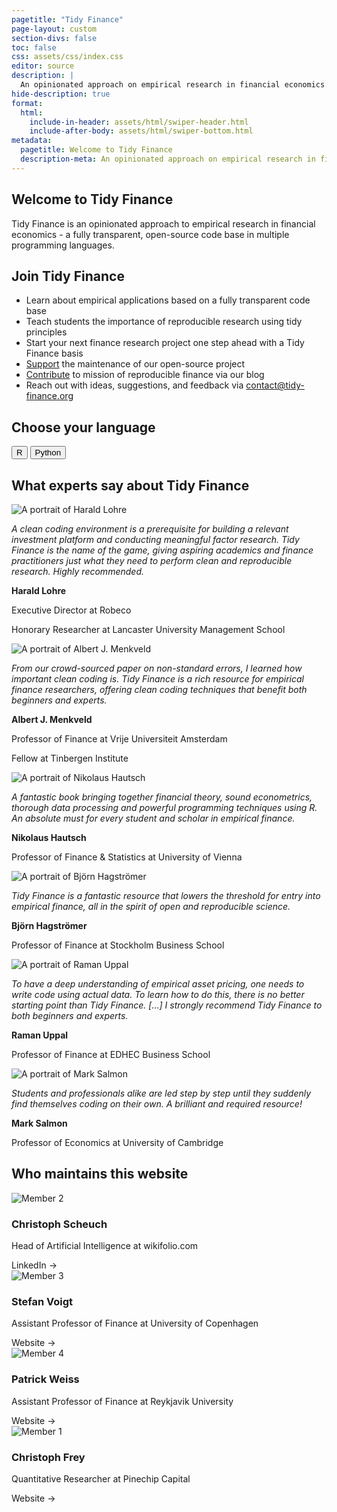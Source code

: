```yaml
---
pagetitle: "Tidy Finance"
page-layout: custom
section-divs: false
toc: false
css: assets/css/index.css
editor: source
description: | 
  An opinionated approach on empirical research in financial economics.
hide-description: true 
format: 
  html:
    include-in-header: assets/html/swiper-header.html
    include-after-body: assets/html/swiper-bottom.html
metadata:
  pagetitle: Welcome to Tidy Finance
  description-meta: An opinionated approach on empirical research in financial economics using the programming languages R and Python.
--- 
```


::: {.content-block}

# Welcome to Tidy Finance

Tidy Finance is an opinionated approach to empirical research in financial economics - a fully transparent, open-source code base in multiple programming languages.

## Join Tidy Finance

- Learn about empirical applications based on a fully transparent code base
- Teach students the importance of reproducible research using tidy principles
- Start your next finance research project one step ahead with a Tidy Finance basis
- [Support](support.qmd) the maintenance of our open-source project
- [Contribute](contribute.qmd) to mission of reproducible finance via our blog
- Reach out with ideas, suggestions, and feedback via [contact\@tidy-finance.org](mailto:contact@tidy-finance.org)

## Choose your language

::: {.center}
<button class="btn-action-r" onclick="window.location.href='r/index.html';">
  R
</button>
<button class="btn-action-python" onclick="window.location.href='python/index.html';">
  Python
</button>
:::

## What experts say about Tidy Finance
 
```{=html}
<!-- Slider main container -->
<div class="swiper">
  <!-- Additional required wrapper -->
  <div class="swiper-wrapper" id="swiper-wrapper">
    <!-- Slides -->
    
    <div class="swiper-slide">
      <div class="quote-image">
        <img src="assets/img/quotes/harald_lohre.jpg" alt="A portrait of Harald Lohre">
      </div>
      <p><i>A clean coding environment is a prerequisite for building a relevant investment platform and conducting meaningful factor research. Tidy Finance is the name of the game, giving aspiring academics and finance practitioners just what they need to perform clean and reproducible  research. Highly recommended.</i></p>
      <div class="quote-author">
          <p><strong>Harald Lohre</strong></p>
          <p>Executive Director at Robeco</p>
          <p>Honorary Researcher at Lancaster University Management School</p>
      </div>
    </div>
    
    <div class="swiper-slide">
      <div class="quote-image">
        <img src="assets/img/quotes/albert_j_menkveld.jpeg" alt="A portrait of Albert J. Menkveld">
      </div>
      <p><i>From our crowd-sourced paper on non-standard errors, I learned how important clean coding is. Tidy Finance is a rich resource for empirical finance researchers, offering clean coding techniques that benefit both beginners and experts.</i></p>
      <div class="quote-author">
          <p><strong>Albert J. Menkveld</strong></p>
          <p>Professor of Finance at Vrije Universiteit Amsterdam</p>
          <p>Fellow at Tinbergen Institute</p>
      </div>
    </div>
    
    <div class="swiper-slide">
      <div class="quote-image">
        <img src="assets/img/quotes/nikolaus_hautsch.jpeg" alt="A portrait of Nikolaus Hautsch">
      </div>
      <p><i>A fantastic book bringing together financial theory, sound econometrics, thorough data processing and powerful programming techniques using R. An absolute must for every student and scholar in empirical finance.</i></p>
      <div class="quote-author">
          <p><strong>Nikolaus Hautsch</strong></p>
          <p>Professor of Finance & Statistics at University of Vienna</p>
      </div>
    </div>
    
    <div class="swiper-slide">
      <div class="quote-image">
        <img src="assets/img/quotes/bjoern_hagstroemer.jpeg" alt="A portrait of Björn Hagströmer">
      </div>
      <p><i>Tidy Finance is a fantastic resource that lowers the threshold for entry into empirical finance, all in the spirit of open and reproducible science.</i></p>
      <div class="quote-author">
          <p><strong>Björn Hagströmer</strong></p>
          <p>Professor of Finance at Stockholm Business School</p>
      </div>
    </div>
    
    <div class="swiper-slide">
      <div class="quote-image">
        <img src="assets/img/quotes/raman_uppal.jpeg" alt="A portrait of Raman Uppal">
      </div>
      <p><i>To have a deep understanding of empirical asset pricing, one needs to write code using actual data. To learn how to do this, there is no better starting point than Tidy Finance. [...] I strongly recommend Tidy Finance to both beginners and experts.</i></p>
      <div class="quote-author">
          <p><strong>Raman Uppal</strong></p>
          <p>Professor of Finance at EDHEC Business School</p>
      </div>
    </div>
    
    <div class="swiper-slide">
      <div class="quote-image">
        <img src="assets/img/quotes/mark_salmon.jpeg" alt="A portrait of Mark Salmon">
      </div>
      <p><i>Students and professionals alike are led step by step until they suddenly find themselves coding on their own. A brilliant and required resource!</i></p>
      <div class="quote-author">
          <p><strong>Mark Salmon</strong></p>
          <p>Professor of Economics at University of Cambridge</p>
      </div>
    </div>
    
  </div>

  <!-- Pagination buttons -->
  <div class="swiper-button-prev"></div>
  <div class="swiper-button-next"></div>
   
</div>
```

## Who maintains this website

```{=html}
<div class="team-grid">
  <div class="team-member" onclick="openInNewTab('https://www.linkedin.com/in/christophscheuch/');">
    <img src="assets/img/christoph_scheuch.jpeg" alt="Member 2">
    <h3>Christoph Scheuch</h3>
    <p>Head of Artificial Intelligence at wikifolio.com</p>
    <span class="team-member-cta">LinkedIn &#x2192;</span>
  </div>
  <div class="team-member" onclick="openInNewTab('https://www.voigtstefan.me/');">
    <img src="assets/img/stefan_voigt.jpeg" alt="Member 3">
    <h3>Stefan Voigt</h3>
    <p>Assistant Professor of Finance at University of Copenhagen</p>
    <span class="team-member-cta">Website &#x2192;</span>
  </div>
  <div class="team-member"  onclick="openInNewTab('https://sites.google.com/view/patrick-weiss');">
    <img src="assets/img/patrick_weiss.jpeg" alt="Member 4">
    <h3>Patrick Weiss</h3>
    <p>Assistant Professor of Finance at Reykjavik University </p>
    <span class="team-member-cta">Website &#x2192;</span>
  </div>
  <div class="team-member" onclick="openInNewTab('https://sites.google.com/site/christophfrey/');">
    <img src="assets/img/christoph_frey.jpeg" alt="Member 1">
    <h3>Christoph Frey</h3>
    <p>Quantitative Researcher at Pinechip Capital</p>
    <span class="team-member-cta">Website &#x2192;</span>
  </div>
</div>

<script>
function openInNewTab(url) {
  window.open(url, '_blank').focus();
}
</script>
```

:::


